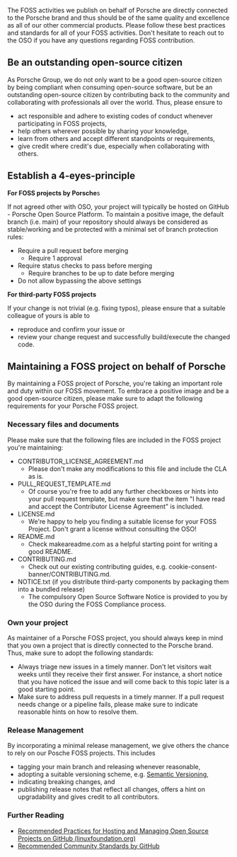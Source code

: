 The FOSS activities we publish on behalf of Porsche are directly connected to the Porsche brand and thus should be of the same quality and excellence as all of our other commercial products. Please follow these best practices and standards for all of your FOSS activities. Don't hesitate to reach out to the OSO if you have any questions regarding FOSS contribution.

## Be an outstanding open-source citizen

As Porsche Group, we do not only want to be a good open-source citizen by being compliant when consuming open-source software, but be an outstanding open-source citizen by contributing back to the community and collaborating with professionals all over the world. Thus, please ensure to

- act responsible and adhere to existing codes of conduct whenever participating in FOSS projects,
- help others wherever possible by sharing your knowledge,
- learn from others and accept different standpoints or requirements,
- give credit where credit's due, especially when collaborating with others.

## Establish a 4-eyes-principle

**For FOSS projects by Porsche**s

If not agreed other with OSO, your project will typically be hosted on GitHub - Porsche Open Source Platform. To maintain a positive image, the default branch (i.e. main) of your repository should always be considered as stable/working and be protected with a minimal set of branch protection rules:

- Require a pull request before merging
  - Require 1 approval
- Require status checks to pass before merging
  - Require branches to be up to date before merging
- Do not allow bypassing the above settings

**For third-party FOSS projects**

If your change is not trivial (e.g. fixing typos), please ensure that a suitable colleague of yours is able to

- reproduce and confirm your issue or
- review your change request and successfully build/execute the changed code.

## Maintaining a FOSS project on behalf of Porsche

By maintaining a FOSS project of Porsche, you're taking an important role and duty within our FOSS movement. To embrace a positive image and be a good open-source citizen, please make sure to adapt the following requirements for your Porsche FOSS project.

### Necessary files and documents

Please make sure that the following files are included in the FOSS project you're maintaining:

- CONTRIBUTOR_LICENSE_AGREEMENT.md
  - Please don't make any modifications to this file and include the CLA as is.
- PULL_REQUEST_TEMPLATE.md
  - Of course you're free to add any further checkboxes or hints into your pull request template, but make sure that the item "I have read and accept the Contributor License Agreement" is included.
- LICENSE.md
  - We're happy to help you finding a suitable license for your FOSS Project. Don't grant a license without consulting the OSO!
- README.md
  - Check makeareadme.com as a helpful starting point for writing a good README.
- CONTRIBUTING.md
  - Check out our existing contributing guides, e.g. cookie-consent-banner/CONTRIBUTING.md.
- NOTICE.txt (if you distribute third-party components by packaging them into a bundled release)
  - The compulsory Open Source Software Notice is provided to you by the OSO during the FOSS Compliance process.

### Own your project

As maintainer of a Porsche FOSS project, you should always keep in mind that you own a project that is directly connected to the Porsche brand. Thus, make sure to adopt the following standards:

- Always triage new issues in a timely manner. Don't let visitors wait weeks until they receive their first answer. For instance, a short notice that you have noticed the issue and will come back to this topic later is a good starting point.
- Make sure to address pull requests in a timely manner. If a pull request needs change or a pipeline fails, please make sure to indicate reasonable hints on how to resolve them.

### Release Management

By incorporating a minimal release management, we give others the chance to rely on our Posche FOSS projects. This includes

- tagging your main branch and releasing whenever reasonable,
- adopting a suitable versioning scheme, e.g. [Semantic Versioning](https://semver.org/),
- indicating breaking changes, and
- publishing release notes that reflect all changes, offers a hint on upgradability and gives credit to all contributors.

### Further Reading

- [Recommended Practices for Hosting and Managing Open Source Projects on GitHub (linuxfoundation.org)](https://www.linuxfoundation.org/research/hosting-os-projects-on-github)
- [Recommended Community Standards by GitHub](https://github.com/Github-Community-Standards/github-community-standards)
